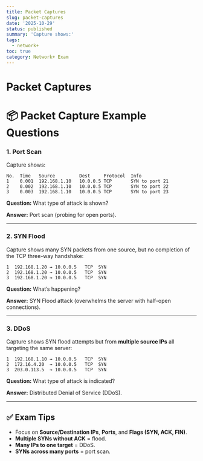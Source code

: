 ```yaml
---
title: Packet Captures
slug: packet-captures
date: '2025-10-29'
status: published
summary: 'Capture shows:'
tags:
  - network+
toc: true
category: Network+ Exam
---
```


# Packet Captures

# 📦 Packet Capture Example Questions

### 1. **Port Scan**

Capture shows:

```
No.  Time   Source         Dest     Protocol  Info
1    0.001  192.168.1.10   10.0.0.5 TCP       SYN to port 21
2    0.002  192.168.1.10   10.0.0.5 TCP       SYN to port 22
3    0.003  192.168.1.10   10.0.0.5 TCP       SYN to port 23

```

**Question:** What type of attack is shown?

**Answer:** Port scan (probing for open ports).

---

### 2. **SYN Flood**

Capture shows many SYN packets from one source, but no completion of the TCP three-way handshake:

```
1  192.168.1.20 → 10.0.0.5   TCP  SYN
2  192.168.1.20 → 10.0.0.5   TCP  SYN
3  192.168.1.20 → 10.0.0.5   TCP  SYN

```

**Question:** What’s happening?

**Answer:** SYN Flood attack (overwhelms the server with half-open connections).

---

### 3. **DDoS**

Capture shows SYN flood attempts but from **multiple source IPs** all targeting the same server:

```
1  192.168.1.10 → 10.0.0.5   TCP  SYN
2  172.16.4.20  → 10.0.0.5   TCP  SYN
3  203.0.113.5  → 10.0.0.5   TCP  SYN

```

**Question:** What type of attack is indicated?

**Answer:** Distributed Denial of Service (DDoS).

---

## ✅ Exam Tips

- Focus on **Source/Destination IPs**, **Ports**, and **Flags (SYN, ACK, FIN)**.
- **Multiple SYNs without ACK** = flood.
- **Many IPs to one target** = DDoS.
- **SYNs across many ports** = port scan.

